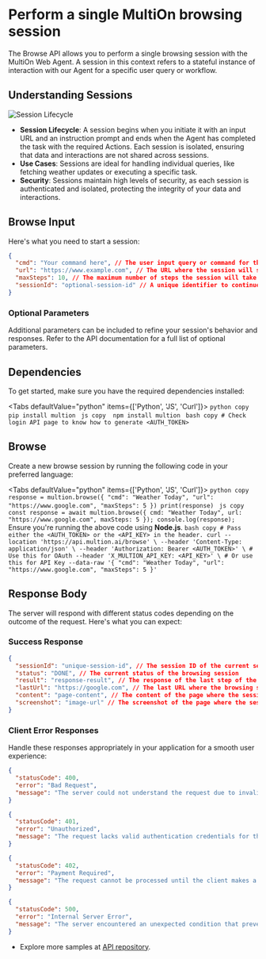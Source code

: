 
# Perform a single MultiOn browsing session

The Browse API allows you to perform a single browsing session with the MultiOn Web Agent. A session in this context refers to a stateful instance of interaction with our Agent for a specific user query or workflow.

## Understanding Sessions

<Image src="../api.svg" alt="Session Lifecycle" width={3000} height={2000} />

- **Session Lifecycle**: A session begins when you initiate it with an input URL and an instruction prompt and ends when the Agent has completed the task with the required Actions. Each session is isolated, ensuring that data and interactions are not shared across sessions.
- **Use Cases**: Sessions are ideal for handling individual queries, like fetching weather updates or executing a specific task.
- **Security**: Sessions maintain high levels of security, as each session is authenticated and isolated, protecting the integrity of your data and interactions.

## Browse Input

Here's what you need to start a session:

```json
{
  "cmd": "Your command here", // The user input query or command for the session.
  "url": "https://www.example.com", // The URL where the session will start from.
  "maxSteps": 10, // The maximum number of steps the session will take before stopping.
  "sessionId": "optional-session-id" // A unique identifier to continue a previous browse session (optional).
}
```

### Optional Parameters

Additional parameters can be included to refine your session's behavior and responses. Refer to the API documentation for a full list of optional parameters.

## Dependencies

To get started, make sure you have the required dependencies installed:

<Tabs defaultValue="python" items={['Python', 'JS', 'Curl']}>
  <Tab value="python">
    ```python copy
    pip install multion
    ```
  </Tab>
  <Tab value="js">
    ```js copy 
    npm install multion
    ```
  </Tab>
  <Tab value="curl">
    ```bash copy
    # Check login API page to know how to generate <AUTH_TOKEN>
    ```
  </Tab>
</Tabs>

## Browse

Create a new browse session by running the following code in your preferred language:

<Tabs defaultValue="python" items={['Python', 'JS', 'Curl']}>
  <Tab value="python">
    ```python copy
    response = multion.browse({
      "cmd": "Weather Today",
      "url": "https://www.google.com",
      "maxSteps": 5
    })
    print(response)
    ```
  </Tab>
  <Tab value="js">
    ```js copy 
    const response = await multion.browse({
      cmd: "Weather Today",
      url: "https://www.google.com",
      maxSteps: 5
    });
    console.log(response);
    ```
    <Callout type="info" emoji="ℹ️">
      Ensure you're running the above code using **Node.js**.
    </Callout>
  </Tab>
  <Tab value="curl">
    ```bash copy
    # Pass either the <AUTH_TOKEN> or the <API_KEY> in the header.
    curl --location 'https://api.multion.ai/browse' \
      --header 'Content-Type: application/json' \
      --header 'Authorization: Bearer <AUTH_TOKEN>' \ # Use this for OAuth
      --header 'X_MULTION_API_KEY: <API_KEY>' \ # Or use this for API Key
      --data-raw '{
        "cmd": "Weather Today",
        "url": "https://www.google.com",
        "maxSteps": 5
      }'
    ```
  </Tab>
</Tabs>

## Response Body

The server will respond with different status codes depending on the outcome of the request. Here's what you can expect:

### Success Response

```json
{
  "sessionId": "unique-session-id", // The session ID of the current session
  "status": "DONE", // The current status of the browsing session
  "result": "response-result", // The response of the last step of the browsing session
  "lastUrl": "https://google.com", // The last URL where the browsing session stopped
  "content": "page-content", // The content of the page where the session stopped
  "screenshot": "image-url" // The screenshot of the page where the session stopped
}
```

### Client Error Responses

Handle these responses appropriately in your application for a smooth user experience:

```json
{
  "statusCode": 400,
  "error": "Bad Request",
  "message": "The server could not understand the request due to invalid syntax."
}
```

```json
{
  "statusCode": 401,
  "error": "Unauthorized",
  "message": "The request lacks valid authentication credentials for the target resource."
}
```

```json
{
  "statusCode": 402,
  "error": "Payment Required",
  "message": "The request cannot be processed until the client makes a payment."
}
```

```json
{
  "statusCode": 500,
  "error": "Internal Server Error",
  "message": "The server encountered an unexpected condition that prevented it from fulfilling the request."
}
```

- Explore more samples at [API repository](https://github.com/MULTI-ON/api).
